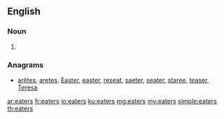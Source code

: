 ==English==

===Noun===
{{head|en|plural}}

# {{plural of|eater|lang=en}}

===Anagrams===
* [[arêtes#English|arêtes]], [[aretes#English|aretes]], [[Easter#English|Easter]], [[easter#English|easter]], [[reseat#English|reseat]], [[saeter#English|saeter]], [[seater#English|seater]], [[staree#English|staree]], [[teaser#English|teaser]], [[Teresa#English|Teresa]]

[[ar:eaters]]
[[fr:eaters]]
[[io:eaters]]
[[ku:eaters]]
[[mg:eaters]]
[[my:eaters]]
[[simple:eaters]]
[[th:eaters]]